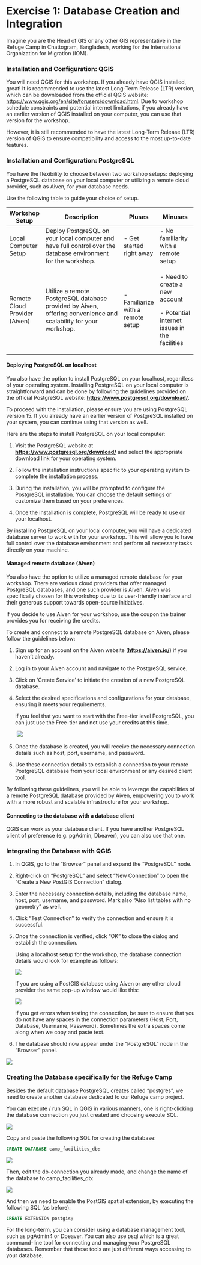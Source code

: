 # Exercise 1: Database Creation and Integration

Imagine you are the Head of GIS or any other GIS representative in the Refuge Camp in Chattogram, Bangladesh, working for the International Organization for Migration (IOM). 

### Installation and Configuration: QGIS

You will need QGIS for this workshop. If you already have QGIS installed, great! It is recommended to use the latest Long-Term Release (LTR) version, which can be downloaded from the official QGIS website: <https://www.qgis.org/en/site/forusers/download.html>. Due to workshop schedule constraints and potential internet limitations, if you already have an earlier version of QGIS installed on your computer, you can use that version for the workshop.

However, it is still recommended to have the latest Long-Term Release (LTR) version of QGIS to ensure compatibility and access to the most up-to-date features.

### Installation and Configuration: PostgreSQL

You have the flexibility to choose between two workshop setups: deploying a PostgreSQL database on your local computer or utilizing a remote cloud provider, such as Aiven, for your database needs.

Use the following table to guide your choice of setup.

+-------------------------------+-----------------------------------------------------------------------------------------------------------------+------------------------------------+------------------------------------------------+
| **Workshop Setup**            | **Description**                                                                                                 | **Pluses**                         | **Minuses**                                    |
+===============================+=================================================================================================================+====================================+================================================+
| Local Computer Setup          | Deploy PostgreSQL on your local computer and have full control over the database environment for the workshop.  | \- Get started right away          | \- No familiarity with a remote setup          |
+-------------------------------+-----------------------------------------------------------------------------------------------------------------+------------------------------------+------------------------------------------------+
| Remote Cloud Provider (Aiven) | Utilize a remote PostgreSQL database provided by Aiven, offering convenience and scalability for your workshop. | \- Familiarize with a remote setup | \- Need to create a new account                |
|                               |                                                                                                                 |                                    |                                                |
|                               |                                                                                                                 |                                    | \- Potential internet issues in the facilities |
+-------------------------------+-----------------------------------------------------------------------------------------------------------------+------------------------------------+------------------------------------------------+

#### Deploying PostgreSQL on localhost

You also have the option to install PostgreSQL on your localhost, regardless of your operating system. Installing PostgreSQL on your local computer is straightforward and can be done by following the guidelines provided on the official PostgreSQL website: [**https://www.postgresql.org/download/**](https://www.postgresql.org/download/).

To proceed with the installation, please ensure you are using PostgreSQL version 15. If you already have an earlier version of PostgreSQL installed on your system, you can continue using that version as well.

Here are the steps to install PostgreSQL on your local computer:

1.  Visit the PostgreSQL website at [**https://www.postgresql.org/download/**](https://www.postgresql.org/download/) and select the appropriate download link for your operating system.

2.  Follow the installation instructions specific to your operating system to complete the installation process.

3.  During the installation, you will be prompted to configure the PostgreSQL installation. You can choose the default settings or customize them based on your preferences.

4.  Once the installation is complete, PostgreSQL will be ready to use on your localhost.

By installing PostgreSQL on your local computer, you will have a dedicated database server to work with for your workshop. This will allow you to have full control over the database environment and perform all necessary tasks directly on your machine.

#### Managed remote database (Aiven)

You also have the option to utilize a managed remote database for your workshop. There are various cloud providers that offer managed PostgreSQL databases, and one such provider is Aiven. Aiven was specifically chosen for this workshop due to its user-friendly interface and their generous support towards open-source initiatives.

If you decide to use Aiven for your workshop, use the coupon the trainer provides you for receiving the credits.

To create and connect to a remote PostgreSQL database on Aiven, please follow the guidelines below:

1.  Sign up for an account on the Aiven website ([**https://aiven.io/**](https://aiven.io/)) if you haven't already.

2.  Log in to your Aiven account and navigate to the PostgreSQL service.

3.  Click on 'Create Service' to initiate the creation of a new PostgreSQL database.

4.  Select the desired specifications and configurations for your database, ensuring it meets your requirements.

    If you feel that you want to start with the Free-tier level PostgreSQL, you can just use the Free-tier and not use your credits at this time.

    ´![](img/p1/create_aiven_pg.png)

5.  Once the database is created, you will receive the necessary connection details such as host, port, username, and password.

6.  Use these connection details to establish a connection to your remote PostgreSQL database from your local environment or any desired client tool.

By following these guidelines, you will be able to leverage the capabilities of a remote PostgreSQL database provided by Aiven, empowering you to work with a more robust and scalable infrastructure for your workshop.

#### Connecting to the database with a database client

QGIS can work as your database client. If you have another PostgreSQL client of preference (e.g. pgAdmin, Dbeaver), you can also use that one.

### Integrating the Database with QGIS

1.  In QGIS, go to the "Browser" panel and expand the "PostgreSQL" node.

2.  Right-click on "PostgreSQL" and select "New Connection" to open the "Create a New PostGIS Connection" dialog.

3.  Enter the necessary connection details, including the database name, host, port, username, and password. Mark also "Also list tables with no geometry" as well.

4.  Click "Test Connection" to verify the connection and ensure it is successful.

5.  Once the connection is verified, click "OK" to close the dialog and establish the connection.

    Using a localhost setup for the workshop, the database connection details would look for example as follows:

    ![](img/p1/add_postgres.png)

    If you are using a PostGIS database using Aiven or any other cloud provider the same pop-up window would like this:

    ![](img/p1/qgis_pg_conn_aiven.png)

    If you get errors when testing the connection, be sure to ensure that you do not have any spaces in the connection parameters (Host, Port, Database, Username, Password). Sometimes the extra spaces come along when we copy and paste text.

6.  The database should now appear under the "PostgreSQL" node in the "Browser" panel.

![](img/p1/03.png)

### Creating the Database specifically for the Refuge Camp

Besides the default database PostgreSQL creates called "postgres", we need to create another database dedicated to our Refuge camp project.

You can execute / run SQL in QGIS in various manners, one is right-clicking the database connection you just created and choosing execute SQL.

![](img/p1/exec_sql.png)

Copy and paste the following SQL for creating the database:

::: code-box
``` sql
CREATE DATABASE camp_facilities_db;
```
:::

![](img/p1/create_db.png)

Then, edit the db-connection you already made, and change the name of the database to camp_facilities_db:

![](img/p1/change_db_info.png)

And then we need to enable the PostGIS spatial extension, by executing the following SQL (as before):

::: code-box
``` sql
CREATE EXTENSION postgis;
```
:::

For the long-term, you can consider using a database management tool, such as pgAdmin4 or Dbeaver. You can also use psql which is a great command-line tool for connecting and managing your PostgreSQL databases. Remember that these tools are just different ways accessing to your database.

